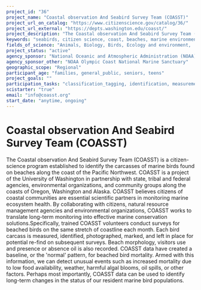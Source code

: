 ```yaml
---
project_id: "36"
project_name: "Coastal observation And Seabird Survey Team (COASST)"
project_url_on_catalog: "https://www.citizenscience.gov/catalog/36/"
project_url_external: "https://depts.washington.edu/coasst/"
project_description: "The Coastal observation And Seabird Survey Team (COASST) is a citizen-science program established to identify the carcasses of marine birds found on beaches along the coast of the Pacific Northwest. COASST is a project of the University of Washington in partnership with state, tribal and federal agencies, environmental organizations, and community groups along the coasts of Oregon, Washington and Alaska.  COASST believes citizens of coastal communities are essential scientific partners in monitoring marine ecosystem health.  By collaborating with citizens, natural resource management agencies and environmental organizations, COASST works to translate long-term monitoring into effective marine conservation solutions.Specifically, trained COASST volunteers conduct surveys for beached birds on the same stretch of coastline each month.  Each bird carcass is measured, identified, photographed, marked, and left in place for potential re-find on subsequent surveys.  Beach morphology, visitors use and presence or absence oil is also recorded. COASST data have created a baseline, or the &#39;normal&#39; pattern, for beached bird mortality. Armed with this information, we can detect unusual events such as increased mortality due to low food availability, weather, harmful algal blooms, oil spills, or other factors. Perhaps most importantly, COASST data can be used to identify long-term changes in the status of our resident marine bird populations."
keywords: "seabirds, citizen science, coast, beaches, marine environment, surveys"
fields_of_science: "Animals, Biology, Birds, Ecology and environment,  Nature and outdoors"
project_status: "active"
agency_sponsor: "National Oceanic and Atmospheric Administration (NOAA), National Science Foundation (NSF), U.S. Fish and Wildlife Service"
agency_sponsor_other: "NOAA Olympic Coast National Marine Sanctuary"
geographic_scope: "Regional"
participant_age: "families, general_public, seniors, teens"
project_goals: ""
participation_tasks: "classification_tagging, identification, measurement, observation, photography, problem_solving"
scistarter: "true"
email: "info@coasst.org"
start_date: "anytime, ongoing"
---
```


# Coastal observation And Seabird Survey Team (COASST)

The Coastal observation And Seabird Survey Team (COASST) is a citizen-science program established to identify the carcasses of marine birds found on beaches along the coast of the Pacific Northwest. COASST is a project of the University of Washington in partnership with state, tribal and federal agencies, environmental organizations, and community groups along the coasts of Oregon, Washington and Alaska.  COASST believes citizens of coastal communities are essential scientific partners in monitoring marine ecosystem health.  By collaborating with citizens, natural resource management agencies and environmental organizations, COASST works to translate long-term monitoring into effective marine conservation solutions.Specifically, trained COASST volunteers conduct surveys for beached birds on the same stretch of coastline each month.  Each bird carcass is measured, identified, photographed, marked, and left in place for potential re-find on subsequent surveys.  Beach morphology, visitors use and presence or absence oil is also recorded. COASST data have created a baseline, or the &#39;normal&#39; pattern, for beached bird mortality. Armed with this information, we can detect unusual events such as increased mortality due to low food availability, weather, harmful algal blooms, oil spills, or other factors. Perhaps most importantly, COASST data can be used to identify long-term changes in the status of our resident marine bird populations.
